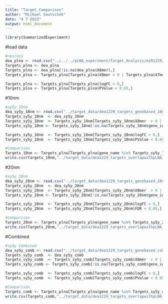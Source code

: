 ```yaml
---
title: "Target_Comparison"
author: "Michael Soutschek"
date: "4 7 2023"
output: html_document
---
```





```r
library(SummarizedExperiment)
```



#load data
```r
#neurons
dea_plna <- read.csv("../../../pLNA_experiment/Target_Analysis/miR1229/target_data/dea1229_targets_genebased.csv")
Targets_plna <- dea_plna
Targets_plna <- dea_plna[!is.na(dea_plna$X8mer),]
Targets_plna <- Targets_plna[Targets_plna$X8mer > 0 | Targets_plna$X7mer > 0,]

Targets_plna <- Targets_plna[Targets_plna$logFC > 0,]
Targets_plna <- Targets_plna[Targets_plna$PValue < 0.05,]
```

#10nm

```r
#sy5y 10nm
dea_sy5y_10nm <- read.csv("../target_data/dea1229_targets_genebased_10nm.csv")
Targets_sy5y_10nm  <- dea_sy5y_10nm 
Targets_sy5y_10nm  <- Targets_sy5y_10nm[Targets_sy5y_10nm$X8mer  > 0 | Targets_sy5y_10nm$X7mer > 0,]
Targets_sy5y_10nm <- Targets_sy5y_10nm[!is.na(Targets_sy5y_10nm$gene_id),]

Targets_sy5y_10nm  <- Targets_sy5y_10nm[Targets_sy5y_10nm$logFC < 0,]
Targets_sy5y_10nm  <- Targets_sy5y_10nm[Targets_sy5y_10nm$PValue < 0.05,]
```



```r
#Comparison
Targets_10nm <- Targets_plna[Targets_plna$gene_name %in% Targets_sy5y_10nm$gene_name,]
write.csv(Targets_10nm,"../target_data/dea1229_targets_overlapwithpLNA_genebased_10nm.csv")
```


#20nm

```r
#sy5y 20nm
dea_sy5y_20nm <- read.csv("../target_data/dea1229_targets_genebased_20nm.csv")
Targets_sy5y_20nm  <- dea_sy5y_20nm 
Targets_sy5y_20nm  <- Targets_sy5y_20nm[Targets_sy5y_20nm$X8mer  > 0 | Targets_sy5y_20nm$X7mer > 0,]
Targets_sy5y_20nm <- Targets_sy5y_20nm[!is.na(Targets_sy5y_20nm$gene_id),]

Targets_sy5y_20nm  <- Targets_sy5y_20nm[Targets_sy5y_20nm$logFC < 0,]
Targets_sy5y_20nm  <- Targets_sy5y_20nm[Targets_sy5y_20nm$FDR < 0.05,]
```



```r
#Comparison
Targets_20nm <- Targets_plna[Targets_plna$gene_name %in% Targets_sy5y_20nm$gene_name,]
write.csv(Targets_20nm,"../target_data/dea1229_targets_overlapwithpLNA_genebased_20nm.csv")
```



#Combined

```r
#sy5y Combined
dea_sy5y_comb <- read.csv("../target_data/dea1229_targets_genebased_combined.csv")
Targets_sy5y_comb  <- dea_sy5y_comb 
Targets_sy5y_comb  <- Targets_sy5y_comb[Targets_sy5y_comb$X8mer  > 0 | Targets_sy5y_comb$X7mer > 0,]
Targets_sy5y_comb <- Targets_sy5y_comb[!is.na(Targets_sy5y_comb$gene_id),]

Targets_sy5y_comb  <- Targets_sy5y_comb[Targets_sy5y_comb$logFC < 0,]
Targets_sy5y_comb  <- Targets_sy5y_comb[Targets_sy5y_comb$PValue < 0.05,]
```



```r
#Comparison
Targets_comb <- Targets_plna[Targets_plna$gene_name %in% Targets_sy5y_comb$gene_name,]
write.csv(Targets_comb,"../target_data/dea1229_targets_overlapwithpLNA_genebased_combined.csv")
```








